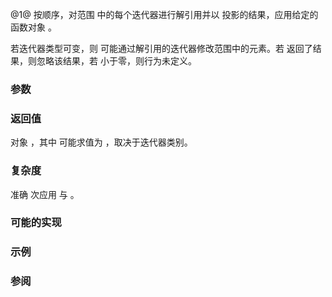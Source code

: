 {{cpp/ranges/title|for_each_n|for_each_n_result}}
{{cpp/algorithm/ranges/navbar}}
{{dcl begin}}
{{dcl header|algorithm}}
{{dcl h|调用签名}}
{{dcl|num=1|since=c++20|1=
template&lt; std::input_iterator I, class Proj = std::identity,
          std::indirectly_unary_invocable&lt;std::projected&lt;I, Proj&gt;&gt; Fun &gt;
constexpr for_each_n_result&lt;I, Fun&gt;
    for_each_n( I first, std::iter_difference_t&lt;I&gt; n, Fun f, Proj proj = {});
}}
{{dcl h|辅助类型}}
{{dcl|num=2|since=c++20|1=
template&lt; class I, class F &gt;
using for_each_n_result = ranges::in_fun_result&lt;I, F&gt;;
}}
{{dcl end}}

@1@ 按顺序，对范围 {{range|first|first + n}} 中的每个迭代器进行解引用并以{{c|proj}} 投影的结果，应用给定的函数对象 {{c|f}}。

若迭代器类型可变，则 {{c|f}} 可能通过解引用的迭代器修改范围中的元素。若 {{tt|f}} 返回了结果，则忽略该结果，若 {{tt|n}} 小于零，则行为未定义。

{{cpp/ranges/niebloid}}

===参数===
{{par begin}}
{{par | first | 代表要应用函数到的范围起始的迭代器}}
{{par | n | 要应用函数的元素数}}
{{par | f | 应用到投影后范围 {{range|first|first + n}} 的函数}}
{{par | proj | 应用到元素的投影}}
{{par end}}

===返回值===
对象 {{c|{first + n, std::move(f)} }}，其中 {{c|first + n}} 可能求值为 {{c|std::ranges::next(std::move(first), n) }}，取决于迭代器类别。

===复杂度===
准确 {{c|n}} 次应用 {{c|f}} 与 {{c|proj}}。

===可能的实现===
{{source|1=
struct for_each_n_fn
{
    template&lt;std::input_iterator I, class Proj = std::identity,
             std::indirectly_unary_invocable&lt;std::projected&lt;I, Proj&gt;&gt; Fun&gt;
    constexpr for_each_n_result&lt;I, Fun&gt;
        operator()(I first, std::iter_difference_t&lt;I&gt; n, Fun fun, Proj proj = Proj{}) const
    {
        for (; n-- &gt; 0; ++first)
            std::invoke(fun, std::invoke(proj, *first));
        return {std::move(first), std::move(fun)};
    }
};

inline constexpr for_each_n_fn for_each_n {};
}}

===示例===
{{example
|code=
#include &lt;algorithm&gt;
#include &lt;array&gt;
#include &lt;iostream&gt;
#include &lt;ranges&gt;
#include &lt;string_view&gt;

struct P
{
    int first;
    char second;
    friend std::ostream&amp; operator&lt;&lt;(std::ostream&amp; os, const P&amp; p)
    {
        return os &lt;&lt; '{' &lt;&lt; p.first &lt;&lt; ",'" &lt;&lt; p.second &lt;&lt; "'}";
    }
};

auto print = [](std::string_view name, auto const&amp; v)
{
    std::cout &lt;&lt; name &lt;&lt; ": ";
    for (auto n = v.size(); const auto&amp; e : v)
        std::cout &lt;&lt; e &lt;&lt; (--n ? ", " : "\n");
};

int main()
{
    std::array a {1, 2, 3, 4, 5};
    print("a", a);
    // 对前三个数取相反数：
    std::ranges::for_each_n(a.begin(), 3, [](auto&amp; n) { n *= -1; });
    print("a", a);

    std::array s { P{1,'a'}, P{2, 'b'}, P{3, 'c'}, P{4, 'd'} };
    print("s", s);
    // 用投影对数据成员 'pair::first' 取相反数：
    std::ranges::for_each_n(s.begin(), 2, [](auto&amp; x) { x *= -1; }, &amp;P::first);
    print("s", s);
    // 用投影大写化数据成员 'pair::second' ：
    std::ranges::for_each_n(s.begin(), 3, [](auto&amp; c) { c -= 'a'-'A'; }, &amp;P::second);
    print("s", s);
}
| output=
a: 1, 2, 3, 4, 5
a: -1, -2, -3, 4, 5
s: {1,'a'}, {2,'b'}, {3,'c'}, {4,'d'}
s: {-1,'a'}, {-2,'b'}, {3,'c'}, {4,'d'}
s: {-1,'A'}, {-2,'B'}, {3,'C'}, {4,'d'}
}}

===参阅===
{{dsc begin}}
{{dsc inc | cpp/language/dsc range-for}}
{{dsc inc | cpp/algorithm/ranges/dsc for_each}}
{{dsc inc | cpp/algorithm/dsc for_each_n}}
{{dsc inc | cpp/algorithm/dsc for_each}}
{{dsc end}}

{{langlinks|de|en|es|fr|it|ja|pt|ru}}